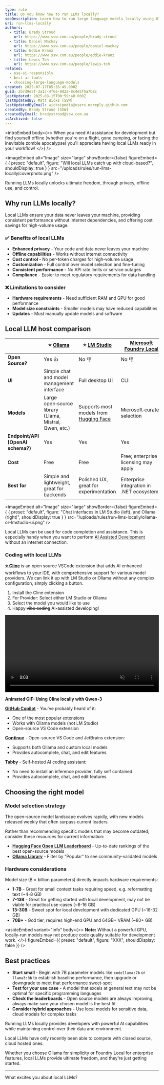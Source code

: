 ```yaml
---
type: rule
title: Do you know how to run LLMs locally?
seoDescription: Learn how to run large language models locally using Ollama and Microsoft Foundry Local for enhanced privacy, control, and offline capabilities.
uri: run-llms-locally
authors:
  - title: Brady Stroud
    url: https://www.ssw.com.au/people/brady-stroud
  - title: Daniel Mackay
    url: https://www.ssw.com.au/people/daniel-mackay
  - title: Eddie Kranz
    url: https://www.ssw.com.au/people/eddie-kranz
  - title: Lewis Toh
    url: https://www.ssw.com.au/people/lewis-toh
related:
  - use-ai-responsibly
  - best-ai-tools
  - choosing-large-language-models
created: 2025-07-17T05:35:45.000Z
guid: 2b7d9e5f-3a1c-4f6e-9d2a-8c4e5f6a7b8c
lastUpdated: 2025-08-15T00:59:48.000Z
lastUpdatedBy: Matt Wicks [SSW]
lastUpdatedByEmail: wicksipedia@users.noreply.github.com
createdBy: Brady Stroud [SSW]
createdByEmail: bradystroud@ssw.com.au
isArchived: false
---
```


<introEmbed
  body={<>
When you need AI assistance for development but find yourself offline (whether you're on a flight, gone camping, or facing the inevitable zombie apocalypse) you'll appreciate having local LLMs ready in your workflow!
  </>}
/>

<imageEmbed
  alt="Image"
  size="large"
  showBorder={false}
  figureEmbed={ {
    preset: "default",
    figure: "Will local LLMs catch up with cloud-based?",
    shouldDisplay: true
  } }
  src="/uploads/rules/run-llms-locally/coverphoto.png"
/>

Running LLMs locally unlocks ultimate freedom, through privacy, offline use, and control.

## Why run LLMs locally?

Local LLMs ensure your data never leaves your machine, providing consistent performance without internet dependencies, and offering cost savings for high-volume usage.

### ✅ Benefits of local LLMs

* **Enhanced privacy** - Your code and data never leaves your machine
* **Offline capabilities** - Works without internet connectivity
* **Cost control** - No per-token charges for high-volume usage
* **Customization** - Full control over model selection and fine-tuning
* **Consistent performance** - No API rate limits or service outages
* **Compliance** - Easier to meet regulatory requirements for data handling

### ❌ Limitations to consider

* **Hardware requirements** - Need sufficient RAM and GPU for good performance
* **Model size constraints** - Smaller models may have reduced capabilities
* **Updates** - Must manually update models and software

## Local LLM host comparison

|  | ⭐️ [Ollama](https://ollama.com) | ⭐️ [LM Studio](https://lmstudio.ai) | [Microsoft Foundry Local](https://learn.microsoft.com/en-us/azure/ai-foundry/foundry-local/what-is-foundry-local) |
| --- | --- | --- | --- |
| **Open Source?** | Yes 👍 | No 👎 | No 👎 |
| **UI** | Simple chat and model management interface | Full desktop UI | CLI |
| **Models** | Large open‑source library (Llama, Mistral, Qwen, etc.) | Supports most models from [Hugging Face](https://huggingface.co/) | Microsoft‑curated selection |
| **Endpoint/API (OpenAI schema?)** | Yes | Yes | Yes |
| **Cost** | Free | Free | Free; enterprise licensing may apply |
| **Best for** | Simple and lightweight, great for backends | Polished UX, great for experimentation | Enterprise integration in .NET ecosystem |


<imageEmbed
  alt="Image"
  size="large"
  showBorder={false}
  figureEmbed={ {
    preset: "default",
    figure: "Chat interfaces in LM Studio (left), and Ollama (right)",
    shouldDisplay: true
  } }
  src="/uploads/rules/run-llms-locally/ollama-or-lmstudio-ui.png"
/>

Local LLMs can be used for code completion and assistance. This is especially handy when you want to perform [AI Assisted Development](/rules/ai-assisted-development-workflow/) without an internet connection.

### Coding with local LLMs

**[⭐️ Cline](https://cline.bot/)** is an open source VSCode extension that adds AI enhanced workflows to your IDE, with comprehensive support for various model providers.
We can link it up with LM Studio or Ollama without any complex configuration, simply clicking a button.

1. Install the Cline extension
2. For Provider: Select either LM Studio or Ollama
3. Select the model you would like to use
4. Happy ~~vibe coding~~ AI-assisted developing!

<video width="100%" height="auto" autoplay muted loop>
  <source src="cline-local.webm" type="video/webm">
  Your browser does not support the video tag.
</video>

**Animated GIF: Using Cline locally with Qwen-3**

**[GitHub Copilot](https://github.com/features/copilot)** - You've probably heard of it:

* One of the most popular extensions
* Works with Ollama models (not LM Studio)
* Open-source VS Code extension

**[Continue](https://continue.dev/)** - Open-source VS Code and JetBrains extension:

* Supports both Ollama and custom local models
* Provides autocomplete, chat, and edit features

**[Tabby](https://tabby.tabbyml.com/)** - Self-hosted AI coding assistant:

* No need to install an inference provider, fully self contained.
* Provides autocomplete, chat, and edit features

## Choosing the right model

### Model selection strategy

The open-source model landscape evolves rapidly, with new models released weekly that often surpass current leaders.

Rather than recommending specific models that may become outdated, consider these resources for current information:

* **[Hugging Face Open LLM Leaderboard](https://huggingface.co/open-llm-leaderboard)** - Up-to-date rankings of the best open-source models
* **[Ollama Library](https://ollama.com/library)** - Filter by "Popular" to see community-validated models

### Hardware considerations

Model size (B = billion parameters) directly impacts hardware requirements:

* **1-7B** - Great for small context tasks requiring speed, e.g. reformatting text (~4-8 GB)
* **7-13B** - Great for getting started with local development, may not be viable for practical use-cases (~8-16 GB)
* **13-30B** - Sweet spot for local development with dedicated GPU (~16-32 GB)
* **70B+** - God tier, requires high-end GPU and 64GB+ VRAM (~80+ GB)

<asideEmbed
  variant="info"
  body={<>
    **Note:** Without a powerful GPU, locally-run models may not produce code quality suitable for development work.
  </>}
  figureEmbed={{
    preset: "default",
    figure: "XXX",
    shouldDisplay: false
  }}
/>

## Best practices

* **Start small** - Begin with 7B parameter models like `codellama:7b` or `llama3:8b` to establish baseline performance, then upgrade or downgrade to meet that performance sweet-spot
* **Test for your use case** - A model that excels at general text may not be optimal for specific programming languages
* **Check the leaderboards** -  Open source models are always improving, always make sure your chosen model is the best fit
* **Consider hybrid approaches** - Use local models for sensitive data, cloud models for complex tasks

Running LLMs locally provides developers with powerful AI capabilities while maintaining control over their data and environment.

Local LLMs have only recently been able to compete with closed source, cloud hosted ones.

Whether you choose Ollama for simplicity or Foundry Local for enterprise features, local LLMs provide ultimate freedom, and they're just getting started.

---

What excites you about local LLMs?
